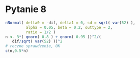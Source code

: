 # Pytanie 8

```r
nNormal( delta0 = -dif, delta1 = 0, sd = sqrt( var(52) ),
         alpha = 0.05, beta = 0.2, outtype = 2,
         ratio = 1/2 )
n <- 3*( qnorm( 0.8 ) + qnorm( 0.95 ))^2/(
   dif/sqrt( var(52) ))^2 
# reczne sprawdzenie, OK
c(n,0.5*n)
```

